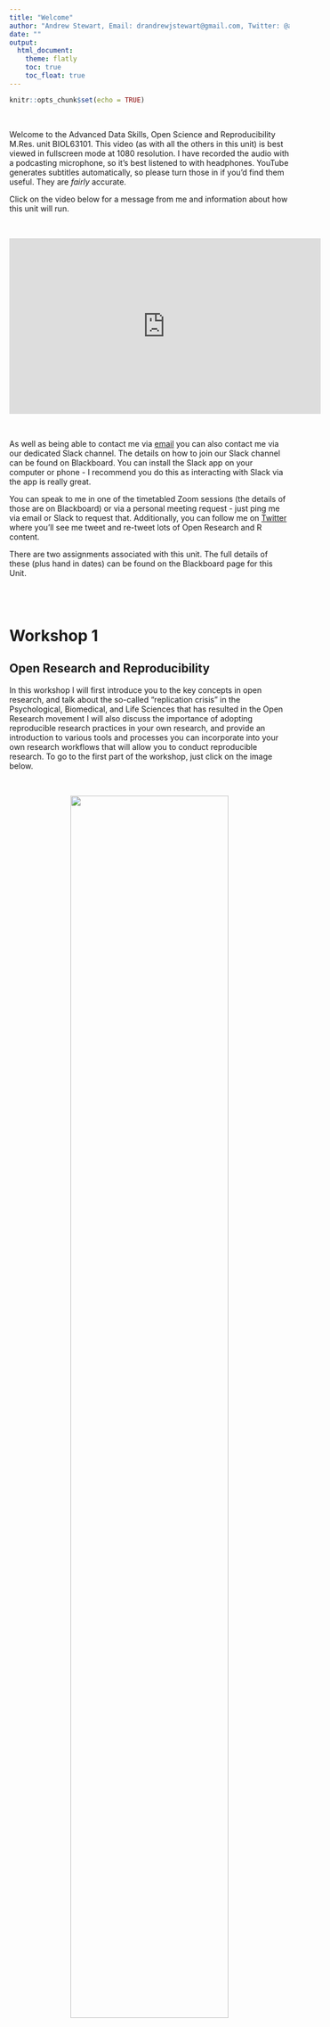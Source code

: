 ```yaml
---
title: "Welcome"
author: "Andrew Stewart, Email: drandrewjstewart@gmail.com, Twitter: @ajstewart_lang"
date: ""
output: 
  html_document:
    theme: flatly
    toc: true
    toc_float: true  
---
```


```r
knitr::opts_chunk$set(echo = TRUE)
```

&nbsp;&nbsp;

Welcome to the Advanced Data Skills, Open Science and Reproducibility M.Res. unit BIOL63101. This video (as with all the others in this unit) is best viewed in fullscreen mode at 1080 resolution. I have recorded the audio with a podcasting microphone, so it's best listened to with headphones. YouTube generates subtitles automatically, so please turn those in if you'd find them useful. They are *fairly* accurate.

Click on the video below for a message from me and information about how this unit will run. 

&nbsp;&nbsp;

<center>

<iframe width="560" height="315" src="https://youtube.com/embed/Dm9-31EcD3U" frameborder="0" allowfullscreen></iframe>

</center>

&nbsp;&nbsp;

As well as being able to contact me via [email](mailto:drandrewjstewart@gmail.com) you can also contact me via our dedicated Slack channel. The details on how to join our Slack channel can be found on Blackboard. You can install the Slack app on your computer or phone - I recommend you do this as interacting with Slack via the app is really great. 

You can speak to me in one of the timetabled Zoom sessions (the details of those are on Blackboard) or via a personal meeting request - just ping me via email or Slack to request that. Additionally, you can follow me on [Twitter](https://twitter.com/ajstewart_lang?lang=en) where you'll see me tweet and re-tweet lots of Open Research and R content.

There are two assignments associated with this unit. The full details of these (plus hand in dates) can be found on the Blackboard page for this Unit.

&nbsp; &nbsp;  
&nbsp;&nbsp;

# Workshop 1
## Open Research and Reproducibility

In this workshop I will first introduce you to the key concepts in open research, and talk about the so-called "replication crisis" in the Psychological, Biomedical, and Life Sciences that has resulted in the Open Research movement I will also discuss the importance of adopting reproducible research practices in your own research, and provide an introduction to various tools and processes you can incorporate into your own research workflows that will allow you to conduct reproducible research. To go to the first part of the workshop, just click on the image below.

<center>

&nbsp;  

[![](images/open_research.png){width=75%}](https://ajstewartlang.github.io/01_open_research_and_reproducibility/knitted_workshop/01_open_research_and_reproducibility.html)

&nbsp; &nbsp;  

</center>

The second part of this workshop covers experimental power (and why it is important). One of the insights revealed by the "replication crisis" is that very often research is underpowered for the effect size of interest (i.e., even if the effect is there, your experiment is unlikely to find it). Much of the issues stem from researchers not spending sufficient time considering the power aspects of their research design. In this video, I'll provide you with an overview of some of these issues - just click on the image below to view this second part of the workshop:

<center>

&nbsp;  

[![](images/open_research.png){width=75%}](https://ajstewartlang.github.io/01_open_research_and_reproducibility/knitted_workshop/13_experimental_power.html)

&nbsp; &nbsp;  

</center>

The third part of the workshop involves a very brief overview of open source software, the use of which is arguably key for researchers to be able to adopt open and reproducible research workflows. To view this third part, just click on the image below.

<center>

&nbsp;  

[![](images/open_source.png){width=75%}](https://ajstewartlang.github.io/24_open_source/knitted_workshop/24_open_source.html)

&nbsp; &nbsp;  

</center>

&nbsp;&nbsp;

# Workshop 2 
## Starting with R and RStudio Desktop

In this workshop I'll introduce you to R (the language) and RStudio Desktop (the environment we use to interact with the language). I've also added a link to a great talk by the founder of RStudio, J.J. Alaire. At the end of the workshop I have put together a video which will show you how to run your first R script.

<center>

&nbsp;  

[![](images/starting_with_r.png){width=75%}](https://ajstewartlang.github.io/02_starting_with_r/knitted_workshop/02_starting_with_r.html)

&nbsp; &nbsp;  

</center>

&nbsp;&nbsp;

# Workshop 3
## Data Wrangling

In this workshop I will introduce you to a number of key packages known as the `Tidyverse` These packages contain a large number of functions for working with data in tidy format. By making our data wrangling reproducible (i.e., by coding it in R), we can easily re-run this stage of our analysis pipeline as new data gets added. Reproducibility of the data wrangling stage is a key part of the analysis process and often gets overlooked in terms of it being reproducible. There are two parts to this workshop. The first focuses on data wrangling/tidying. To go to this first part, just click on the image below.

<center>

&nbsp;  

[![](images/data_wrangling.png){width=75%}](https://ajstewartlang.github.io/03_data_wrangling/knitted_workshop/03_data_wrangling.html)

&nbsp;  

</center>

&nbsp;&nbsp;

## Summarising Your Data

Once you have completed this first part and have your R script up and running, click on the image below for the second part where you'll learn how to aggregate and summarise your data.  

<center>

&nbsp;  

[![](images/summarising_your_data.png){width=75%}](https://ajstewartlang.github.io/04_summarising_your_data/knitted_workshop/04_summarising_your_data.html)

&nbsp; &nbsp;  

</center>

&nbsp;&nbsp;

# Workshop 4
## Data Visualisation

In this workshope we will explore the basics of Data Visualization using R. You'll have the opportunity to write an R script on your own computer that will generate some nice data visualisations. Just click on the image below to start.  

<center>

&nbsp;  

[![](images/data_vis.png){width=75%}](https://ajstewartlang.github.io/06_data_visualisation/knitted_workshop/06_data_visualisation)

&nbsp;  

</center>

&nbsp;&nbsp;

# Workshop 5
## Regression Part 1

In this workshop we will explore Simple Regression in the context of the General Linear Model (GLM). You will also have the opportunity to build some regression models where you predict an outcome variable on the basis of one predictor. You will also learn how to run model diagnostics to ensure you are not violating any key assumptions of regression.

<center>

&nbsp;  

[![](images/glm_regression_pt1.png){width=75%}](https://ajstewartlang.github.io/09_glm_regression_pt1/knitted_workshop/09_glm_regression_pt1.html)

&nbsp;  

</center>

&nbsp;&nbsp;

# Workshop 6
## Regression Part 2

In this workshop will explore Multiple Regression in the context of the General Linear Model (GLM). Multiple Regressions builds on Simple Regression, except that having one predictor (as is the case with Simple Regression) we will be dealing with multiple predictors. Again, you will have the opporunity to build some regression models and use various methods to decide which one is 'best'. You will also learn how to run model disagnostics for these models as you did in the case of Simple Regression.

<center>

&nbsp;  

[![](images/glm_regression_pt2.png){width=75%}](https://ajstewartlang.github.io/10_glm_regression_pt2/knitted_workshop/10_glm_regression_pt2.html)

&nbsp;  

</center>

&nbsp;&nbsp;

# Workshop 7 
## R Markdown

In this workshop I will show you how to generate a report in `.html` format using R Markdown. Reports written using R Markdown allow you to combine narrative that you've written alongwith R code chunks, and the output associated with those code chunks all in one `knitted` document. The assignments for this unit need to be produced using R Markdown.

<center>

&nbsp;  

[![](images/introduction_to_r_markdown.png){width=75%}](https://ajstewartlang.github.io/19_introduction_to_r_markdown/knitted_workshop/19_introduction_to_r_markdown.html)

&nbsp;  

</center>

&nbsp;&nbsp;

# Workshop 8
## ANOVA Part 1

In this workshop we will explore Analysis of Variance (ANOVA) in the context of model building in R for between participants designs, repeated measures designs, and factorial designs. You will learn how to use the `afex::` package for building models with Type III Sums of Squares, and the `emmeans::` package to conduct follow up tests to explore main effects and interactions. This workshop is intended to keep you occupied for *two* sessions (i.e., 4 hours in total). 

<center>

&nbsp;  

[![](images/glm_anova_pt1.png){width=75%}](https://ajstewartlang.github.io/11_glm_anova_pt1/knitted_workshop/11_glm_anova_pt1.html)

&nbsp;  

</center>

&nbsp;&nbsp;

# Workshop 9
## ANOVA Part 2

In this workshop we will build on Workshop 7 to explore Analysis of Covariance (ANCOVA). In this workshop we will also examine ANOVA and ANCOVA as special cases of regression and see how we can build both via a linear model. By then doing this yourselves, you wil hopefully be convinced that ANOVA and regression are really the same thing.

<center>

&nbsp;  

[![](images/glm_anova_pt2.png){width=75%}](https://ajstewartlang.github.io/12_glm_anova_pt2/knitted_workshop/12_glm_anova_pt2.html)

&nbsp;  

</center>

&nbsp;&nbsp;

# Workshop 10

In this workshop you will have the opportunity to practice your R skills by exploring one of the Tidy Tuesday datasets.

[TO ADD]

&nbsp;&nbsp;

# Workshop 11

This workshop will introduce you to Binder, a tool for allowing you to reproduce your computational environment, as well as your code and data, and share all of these with a collaborator via sharing a simple web link.

<center>

&nbsp;  

[![](images/binder.png){width=75%}](https://ajstewartlang.github.io/23_introduction_to_binder/knitted_workshop/23_introduction_to_binder.html)

&nbsp;  

</center>

&nbsp;&nbsp;

## Technical Details
All of the material in this workshop was created using open source where possible using an [Entroware Apollo laptop](https://www.entroware.com/store/) running [GNU/Linux distro Ubuntu 20.04 LTS (Focal Fossa)](https://releases.ubuntu.com/20.04/). The audio was captured with a [Fifine USB Podcasting microphone](https://www.amazon.co.uk/Condenser-Microphone-Recording-Interface-Power-K669/dp/B01N034RTC/ref=sr_1_1_sspa?crid=141Z8ED4VGCVD&dchild=1&keywords=fifine+usb+podcast+condenser+microphone&qid=1594989611&sprefix=fifne+usb%2Caps%2C162&sr=8-1-spons&psc=1&spLa=ZW5jcnlwdGVkUXVhbGlmaWVyPUFFMzAxOE5DUDJIREwmZW5jcnlwdGVkSWQ9QTA4MzA2NjIxVU40MlhNMFNCTDhWJmVuY3J5cHRlZEFkSWQ9QTA5NDI2OTQxOFY0R002UVJBS1AzJndpZGdldE5hbWU9c3BfYXRmJmFjdGlvbj1jbGlja1JlZGlyZWN0JmRvTm90TG9nQ2xpY2s9dHJ1ZQ==) and the video with a [Razer Kiyo webcam](https://www.amazon.co.uk/Razer-Streaming-Adjustable-Brightness-Microphone/dp/B076QK6489/ref=sr_1_3?dchild=1&keywords=razer+kiyo&qid=1594989677&sr=8-3). The audio and video were recorded using [Open Broadcast Software](https://obsproject.com/) and edited using [Shotcut](https://shotcut.org/). The R code was written using [R 3.6.3](https://www.r-project.org/), and run in the [RStudio Desktop IDE](https://rstudio.com/products/rstudio/download/) version 1.3.959. Ubuntu 20.04 LTS (Focal Fossa), OBS, Shotcut, R, and RStudio Desktop are all [open source](https://en.wikipedia.org/wiki/Open-source_software). 

The structure for this unit was very much inspired by the [Sharing At Short Notice](https://rstudio.com/resources/webinars/sharing-on-short-notice-how-to-get-your-materials-online-with-r-markdown/) webinar by Alison Hill and Desirée De Leon.

The repo for each workshop can be accessed via the 'Improve this Workshop' link at the bottom of each workshop page. The workshops and this website were all written using [R Markdown](https://rmarkdown.rstudio.com/) and the website is hosted on [Netlify](https://www.netlify.com/) via continunous deployment from [this GitHub repository](https://github.com/ajstewartlang/MRes_BIOL63101).

The source code for each of the Workshops above is licensed under the [MIT license](https://opensource.org/licenses/MIT), and the lecture content under [CC-BY](https://creativecommons.org/licenses/by/4.0/). 